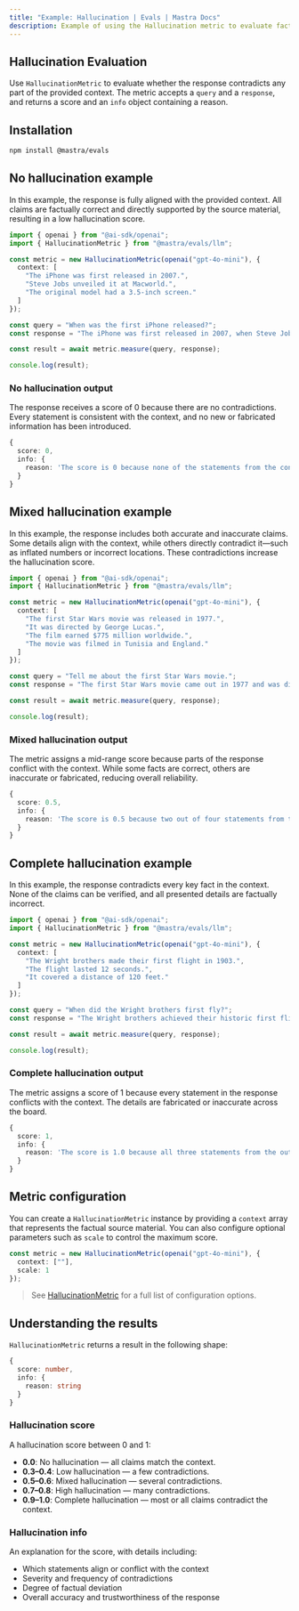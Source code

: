 ```yaml
---
title: "Example: Hallucination | Evals | Mastra Docs"
description: Example of using the Hallucination metric to evaluate factual contradictions in responses.
---
```



## Hallucination Evaluation

<ScorerCallout />

Use `HallucinationMetric` to evaluate whether the response contradicts any part of the provided context. The metric accepts a `query` and a `response`, and returns a score and an `info` object containing a reason.

## Installation

```bash copy
npm install @mastra/evals
```

## No hallucination example

In this example, the response is fully aligned with the provided context. All claims are factually correct and directly supported by the source material, resulting in a low hallucination score.

```typescript filename="src/example-no-hallucination.ts" showLineNumbers copy
import { openai } from "@ai-sdk/openai";
import { HallucinationMetric } from "@mastra/evals/llm";

const metric = new HallucinationMetric(openai("gpt-4o-mini"), {
  context: [
    "The iPhone was first released in 2007.",
    "Steve Jobs unveiled it at Macworld.",
    "The original model had a 3.5-inch screen."
  ]
});

const query = "When was the first iPhone released?";
const response = "The iPhone was first released in 2007, when Steve Jobs unveiled it at Macworld. The original iPhone featured a 3.5-inch screen.";

const result = await metric.measure(query, response);

console.log(result);
```

### No hallucination output

The response receives a score of 0 because there are no contradictions. Every statement is consistent with the context, and no new or fabricated information has been introduced.

```typescript
{
  score: 0,
  info: {
    reason: 'The score is 0 because none of the statements from the context were contradicted by the output.'
  }
}
```

## Mixed hallucination example

In this example, the response includes both accurate and inaccurate claims. Some details align with the context, while others directly contradict it—such as inflated numbers or incorrect locations. These contradictions increase the hallucination score.

```typescript filename="src/example-mixed-hallucination.ts" showLineNumbers copy
import { openai } from "@ai-sdk/openai";
import { HallucinationMetric } from "@mastra/evals/llm";

const metric = new HallucinationMetric(openai("gpt-4o-mini"), {
  context: [
    "The first Star Wars movie was released in 1977.",
    "It was directed by George Lucas.",
    "The film earned $775 million worldwide.",
    "The movie was filmed in Tunisia and England."
  ]
});

const query = "Tell me about the first Star Wars movie.";
const response = "The first Star Wars movie came out in 1977 and was directed by George Lucas. It made over $1 billion at the box office and was filmed entirely in California.";

const result = await metric.measure(query, response);

console.log(result);
```

### Mixed hallucination output

The metric assigns a mid-range score because parts of the response conflict with the context. While some facts are correct, others are inaccurate or fabricated, reducing overall reliability.

```typescript
{
  score: 0.5,
  info: {
    reason: 'The score is 0.5 because two out of four statements from the output were contradicted by claims in the context, indicating a balance of accurate and inaccurate information.'
  }
}
```

## Complete hallucination example

In this example, the response contradicts every key fact in the context. None of the claims can be verified, and all presented details are factually incorrect.

```typescript filename="src/example-complete-hallucination.ts" showLineNumbers copy
import { openai } from "@ai-sdk/openai";
import { HallucinationMetric } from "@mastra/evals/llm";

const metric = new HallucinationMetric(openai("gpt-4o-mini"), {
  context: [
    "The Wright brothers made their first flight in 1903.",
    "The flight lasted 12 seconds.",
    "It covered a distance of 120 feet."
  ]
});

const query = "When did the Wright brothers first fly?";
const response = "The Wright brothers achieved their historic first flight in 1908. The flight lasted about 2 minutes and covered nearly a mile.";

const result = await metric.measure(query, response);

console.log(result);

```

### Complete hallucination output

The metric assigns a score of 1 because every statement in the response conflicts with the context. The details are fabricated or inaccurate across the board.

```typescript
{
  score: 1,
  info: {
    reason: 'The score is 1.0 because all three statements from the output directly contradict the context: the first flight was in 1903, not 1908; it lasted 12 seconds, not about 2 minutes; and it covered 120 feet, not nearly a mile.'
  }
}
```

## Metric configuration

You can create a `HallucinationMetric` instance by providing a `context` array that represents the factual source material. You can also configure optional parameters such as `scale` to control the maximum score.

```typescript
const metric = new HallucinationMetric(openai("gpt-4o-mini"), {
  context: [""],
  scale: 1
});
```

> See [HallucinationMetric](/reference/evals/hallucination.mdx) for a full list of configuration options.

## Understanding the results

`HallucinationMetric` returns a result in the following shape:

```typescript
{
  score: number,
  info: {
    reason: string
  }
}
```

### Hallucination score

A hallucination score between 0 and 1:

- **0.0**: No hallucination — all claims match the context.
- **0.3–0.4**: Low hallucination — a few contradictions.
- **0.5–0.6**: Mixed hallucination — several contradictions.
- **0.7–0.8**: High hallucination — many contradictions.
- **0.9–1.0**: Complete hallucination — most or all claims contradict the context.

### Hallucination info

An explanation for the score, with details including:

- Which statements align or conflict with the context
- Severity and frequency of contradictions
- Degree of factual deviation
- Overall accuracy and trustworthiness of the response

<GithubLink
  outdated={true}
  marginTop='mt-16'
  link="https://github.com/mastra-ai/mastra/blob/main/examples/basics/evals/hallucination"
/>
